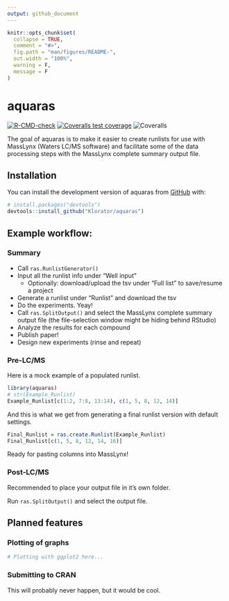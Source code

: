 ```yaml
---
output: github_document
---
```


<!-- README.md is generated from README.Rmd. Please edit that file -->

```r
knitr::opts_chunk$set(
  collapse = TRUE,
  comment = "#>",
  fig.path = "man/figures/README-",
  out.width = "100%",
  warning = F,
  message = F
)
```

# aquaras

<!-- badges: start -->
[![R-CMD-check](https://github.com/Klorator/aquaras/actions/workflows/R-CMD-check.yaml/badge.svg)](https://github.com/Klorator/aquaras/actions/workflows/R-CMD-check.yaml)
[![Coveralls test coverage](https://coveralls.io/repos/github/Klorator/aquaras/badge.svg)](https://coveralls.io/r/Klorator/aquaras?branch=master)
![Coveralls](https://img.shields.io/coveralls/github/Klorator/aquaras)
<!-- badges: end -->

The goal of aquaras is to make it easier to create runlists for use with MassLynx (Waters LC/MS software) and facilitate some of the data processing steps with the MassLynx complete summary output file.

## Installation

You can install the development version of aquaras from [GitHub](https://github.com/) with:

``` r
# install.packages("devtools")
devtools::install_github("Klorator/aquaras")
```

## Example workflow:

### Summary
* Call `ras.RunlistGenerator()`
* Input all the runlist info under "Well input"
  * Optionally: download/upload the tsv under "Full list" to save/resume a project
* Generate a runlist under "Runlist" and download the tsv
* Do the experiments. Yeay!
* Call `ras.SplitOutput()` and select the MassLynx complete summary output file (the file-selection window might be hiding behind RStudio)
* Analyze the results for each compound
* Publish paper!
* Design new experiments (rinse and repeat)

### Pre-LC/MS
Here is a mock example of a populated runlist.
```r
library(aquaras)
# str(Example_Runlist)
Example_Runlist[c(1:2, 7:8, 13:14), c(1, 5, 8, 12, 14)]
```

And this is what we get from generating a final runlist version with default settings.
```r
Final_Runlist = ras.create.Runlist(Example_Runlist)
Final_Runlist[c(1, 5, 8, 12, 14, 16)]
```

Ready for pasting columns into MassLynx!

### Post-LC/MS
Recommended to place your output file in it's own folder.

Run `ras.SplitOutput()` and select the output file.

## Planned features

### Plotting of graphs

```r
# Plotting with ggplot2 here...
```

### Submitting to CRAN

This will probably never happen, but it would be cool.
